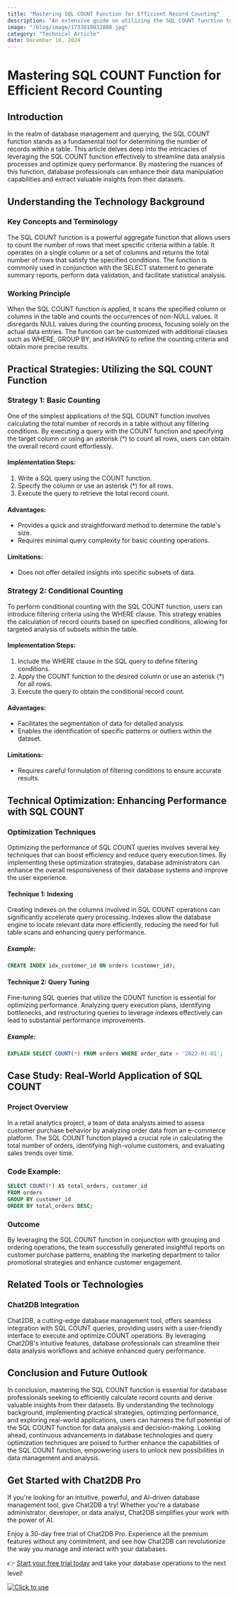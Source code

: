 ```yaml
---
title: "Mastering SQL COUNT Function for Efficient Record Counting"
description: "An extensive guide on utilizing the SQL COUNT function to accurately calculate the number of records in a table, enhancing data analysis and query performance."
image: "/blog/image/1733810832808.jpg"
category: "Technical Article"
date: December 10, 2024
---
```


# Mastering SQL COUNT Function for Efficient Record Counting

## Introduction

In the realm of database management and querying, the SQL COUNT function stands as a fundamental tool for determining the number of records within a table. This article delves deep into the intricacies of leveraging the SQL COUNT function effectively to streamline data analysis processes and optimize query performance. By mastering the nuances of this function, database professionals can enhance their data manipulation capabilities and extract valuable insights from their datasets.

## Understanding the Technology Background

### Key Concepts and Terminology

The SQL COUNT function is a powerful aggregate function that allows users to count the number of rows that meet specific criteria within a table. It operates on a single column or a set of columns and returns the total number of rows that satisfy the specified conditions. The function is commonly used in conjunction with the SELECT statement to generate summary reports, perform data validation, and facilitate statistical analysis.

### Working Principle

When the SQL COUNT function is applied, it scans the specified column or columns in the table and counts the occurrences of non-NULL values. It disregards NULL values during the counting process, focusing solely on the actual data entries. The function can be customized with additional clauses such as WHERE, GROUP BY, and HAVING to refine the counting criteria and obtain more precise results.

## Practical Strategies: Utilizing the SQL COUNT Function

### Strategy 1: Basic Counting

One of the simplest applications of the SQL COUNT function involves calculating the total number of records in a table without any filtering conditions. By executing a query with the COUNT function and specifying the target column or using an asterisk (*) to count all rows, users can obtain the overall record count effortlessly.

#### Implementation Steps:

1. Write a SQL query using the COUNT function.
2. Specify the column or use an asterisk (*) for all rows.
3. Execute the query to retrieve the total record count.

#### Advantages:

- Provides a quick and straightforward method to determine the table's size.
- Requires minimal query complexity for basic counting operations.

#### Limitations:

- Does not offer detailed insights into specific subsets of data.

### Strategy 2: Conditional Counting

To perform conditional counting with the SQL COUNT function, users can introduce filtering criteria using the WHERE clause. This strategy enables the calculation of record counts based on specified conditions, allowing for targeted analysis of subsets within the table.

#### Implementation Steps:

1. Include the WHERE clause in the SQL query to define filtering conditions.
2. Apply the COUNT function to the desired column or use an asterisk (*) for all rows.
3. Execute the query to obtain the conditional record count.

#### Advantages:

- Facilitates the segmentation of data for detailed analysis.
- Enables the identification of specific patterns or outliers within the dataset.

#### Limitations:

- Requires careful formulation of filtering conditions to ensure accurate results.

## Technical Optimization: Enhancing Performance with SQL COUNT

### Optimization Techniques

Optimizing the performance of SQL COUNT queries involves several key techniques that can boost efficiency and reduce query execution times. By implementing these optimization strategies, database administrators can enhance the overall responsiveness of their database systems and improve the user experience.

#### Technique 1: Indexing

Creating indexes on the columns involved in SQL COUNT operations can significantly accelerate query processing. Indexes allow the database engine to locate relevant data more efficiently, reducing the need for full table scans and enhancing query performance.

##### Example:

```sql
CREATE INDEX idx_customer_id ON orders (customer_id);
```

#### Technique 2: Query Tuning

Fine-tuning SQL queries that utilize the COUNT function is essential for optimizing performance. Analyzing query execution plans, identifying bottlenecks, and restructuring queries to leverage indexes effectively can lead to substantial performance improvements.

##### Example:

```sql
EXPLAIN SELECT COUNT(*) FROM orders WHERE order_date > '2022-01-01';
```

## Case Study: Real-World Application of SQL COUNT

### Project Overview

In a retail analytics project, a team of data analysts aimed to assess customer purchase behavior by analyzing order data from an e-commerce platform. The SQL COUNT function played a crucial role in calculating the total number of orders, identifying high-volume customers, and evaluating sales trends over time.

### Code Example:

```sql
SELECT COUNT(*) AS total_orders, customer_id
FROM orders
GROUP BY customer_id
ORDER BY total_orders DESC;
```

### Outcome

By leveraging the SQL COUNT function in conjunction with grouping and ordering operations, the team successfully generated insightful reports on customer purchase patterns, enabling the marketing department to tailor promotional strategies and enhance customer engagement.

## Related Tools or Technologies

### Chat2DB Integration

Chat2DB, a cutting-edge database management tool, offers seamless integration with SQL COUNT queries, providing users with a user-friendly interface to execute and optimize COUNT operations. By leveraging Chat2DB's intuitive features, database professionals can streamline their data analysis workflows and achieve enhanced query performance.

## Conclusion and Future Outlook

In conclusion, mastering the SQL COUNT function is essential for database professionals seeking to efficiently calculate record counts and derive valuable insights from their datasets. By understanding the technology background, implementing practical strategies, optimizing performance, and exploring real-world applications, users can harness the full potential of the SQL COUNT function for data analysis and decision-making. Looking ahead, continuous advancements in database technologies and query optimization techniques are poised to further enhance the capabilities of the SQL COUNT function, empowering users to unlock new possibilities in data management and analysis.


## Get Started with Chat2DB Pro

If you're looking for an intuitive, powerful, and AI-driven database management tool, give Chat2DB a try! Whether you're a database administrator, developer, or data analyst, Chat2DB simplifies your work with the power of AI.

Enjoy a 30-day free trial of Chat2DB Pro. Experience all the premium features without any commitment, and see how Chat2DB can revolutionize the way you manage and interact with your databases.

👉 [Start your free trial today](https://chat2db.ai/pricing) and take your database operations to the next level!


[![Click to use](/image/blog/bg/chat2db.jpg)](https://chat2db.ai/)
